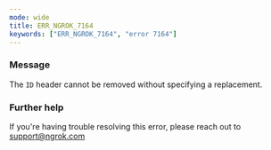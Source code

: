 ```yaml
---
mode: wide
title: ERR_NGROK_7164
keywords: ["ERR_NGROK_7164", "error 7164"]
---
```



### Message

The `ID` header cannot be removed without specifying a replacement.

<ErrorDetails />

### Further help

If you're having trouble resolving this error, please reach out to [support@ngrok.com](mailto:support@ngrok.com?subject=Help%20with%20ERR_NGROK_7164)
